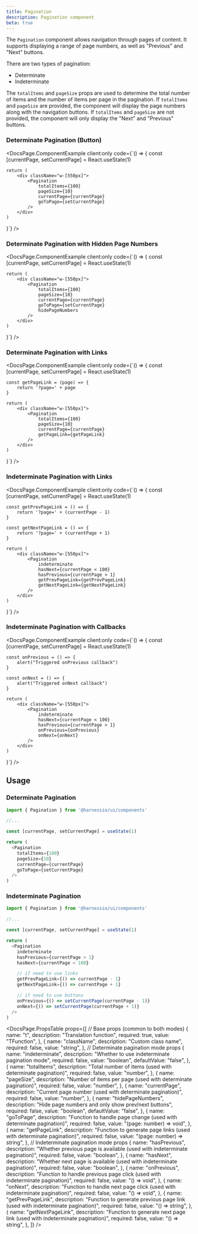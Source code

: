 ```yaml
---
title: Pagination
description: Pagination component
beta: true
---
```


The `Pagination` component allows navigation through pages of content. It supports displaying a range of page numbers, as well as "Previous" and "Next" buttons.

There are two types of pagination:

- Determinate
- Indeterminate

The `totalItems` and `pageSize` props are used to determine the total number of items and the number of items per page in the pagination. If `totalItems` and `pageSize` are provided, the component will display the page numbers along with the navigation buttons. If `totalItems` and `pageSize` are not provided, the component will only display the "Next" and "Previous" buttons.


### Determinate Pagination (Button)

<DocsPage.ComponentExample
  client:only
  code={`() => {
    const [currentPage, setCurrentPage] = React.useState(1)

    return (
        <div className="w-[550px]">
            <Pagination
                totalItems={100}
                pageSize={10}
                currentPage={currentPage}
                goToPage={setCurrentPage}
            />
        </div>
    )

}`} />

### Determinate Pagination with Hidden Page Numbers

<DocsPage.ComponentExample
  client:only
  code={`() => {
    const [currentPage, setCurrentPage] = React.useState(1)

    return (
        <div className="w-[550px]">
            <Pagination
                totalItems={100}
                pageSize={10}
                currentPage={currentPage}
                goToPage={setCurrentPage}
                hidePageNumbers
            />
        </div>
    )

}`} />

### Determinate Pagination with Links

<DocsPage.ComponentExample
  client:only
  code={`() => {
    const [currentPage, setCurrentPage] = React.useState(1)
    
    const getPageLink = (page) => {
        return '?page=' + page
    }

    return (
        <div className="w-[550px]">
            <Pagination
                totalItems={100}
                pageSize={10}
                currentPage={currentPage}
                getPageLink={getPageLink}
            />
        </div>
    )

}`} />

### Indeterminate Pagination with Links

<DocsPage.ComponentExample
  client:only
  code={`() => {
    const [currentPage, setCurrentPage] = React.useState(1)
    
    const getPrevPageLink = () => {
        return '?page=' + (currentPage - 1)
    }

    const getNextPageLink = () => {
        return '?page=' + (currentPage + 1)
    }

    return (
        <div className="w-[550px]">
            <Pagination
                indeterminate
                hasNext={currentPage < 100}
                hasPrevious={currentPage > 1}
                getPrevPageLink={getPrevPageLink}
                getNextPageLink={getNextPageLink}
            />
        </div>
    )

}`} />

### Indeterminate Pagination with Callbacks

<DocsPage.ComponentExample
  client:only
  code={`() => {
    const [currentPage, setCurrentPage] = React.useState(1)
    
    const onPrevious = () => {
        alert("Triggered onPrevious callback")
    }

    const onNext = () => {
        alert("Triggered onNext callback")
    }

    return (
        <div className="w-[550px]">
            <Pagination
                indeterminate
                hasNext={currentPage < 100}
                hasPrevious={currentPage > 1}
                onPrevious={onPrevious}
                onNext={onNext}
            />
        </div>
    )

}`} />

## Usage

### Determinate Pagination

```typescript jsx
import { Pagination } from '@harnessio/ui/components'

//...

const [currentPage, setCurrentPage] = useState(1)

return (
  <Pagination
    totalItems={100}
    pageSize={10}
    currentPage={currentPage}
    goToPage={setCurrentPage}
  />
)
```

### Indeterminate Pagination

```typescript jsx
import { Pagination } from '@harnessio/ui/components'

//...

const [currentPage, setCurrentPage] = useState(1)

return (
  <Pagination
    indeterminate
    hasPrevious={currentPage > 1}
    hasNext={currentPage < 100}

    // if need to use links
    getPrevPageLink={() => currentPage - 1}
    getNextPageLink={() => currentPage + 1}

    // if need to use buttons
    onPrevious={() => setCurrentPage(currentPage - 1)}
    onNext={() => setCurrentPage(currentPage + 1)}
  />
)
```

<DocsPage.PropsTable
  props={[
    // Base props (common to both modes)
    {
      name: "t",
      description: "Translation function",
      required: true,
      value: "TFunction",
    },
    {
      name: "className",
      description: "Custom class name",
      required: false,
      value: "string",
    },
    // Determinate pagination mode props
    {
      name: "indeterminate",
      description: "Whether to use indeterminate pagination mode",
      required: false,
      value: "boolean",
      defaultValue: "false",
    },
    {
      name: "totalItems",
      description: "Total number of items (used with determinate pagination)",
      required: false,
      value: "number",
    },
    {
      name: "pageSize",
      description:
        "Number of items per page (used with determinate pagination)",
      required: false,
      value: "number",
    },
    {
      name: "currentPage",
      description: "Current page number (used with determinate pagination)",
      required: false,
      value: "number",
    },
    {
      name: "hidePageNumbers",
      description: "Hide page numbers and only show prev/next buttons",
      required: false,
      value: "boolean",
      defaultValue: "false",
    },
    {
      name: "goToPage",
      description:
        "Function to handle page change (used with determinate pagination)",
      required: false,
      value: "(page: number) => void",
    },
    {
      name: "getPageLink",
      description:
        "Function to generate page links (used with determinate pagination)",
      required: false,
      value: "(page: number) => string",
    },
    // Indeterminate pagination mode props
    {
      name: "hasPrevious",
      description:
        "Whether previous page is available (used with indeterminate pagination)",
      required: false,
      value: "boolean",
    },
    {
      name: "hasNext",
      description:
        "Whether next page is available (used with indeterminate pagination)",
      required: false,
      value: "boolean",
    },
    {
      name: "onPrevious",
      description:
        "Function to handle previous page click (used with indeterminate pagination)",
      required: false,
      value: "() => void",
    },
    {
      name: "onNext",
      description:
        "Function to handle next page click (used with indeterminate pagination)",
      required: false,
      value: "() => void",
    },
    {
      name: "getPrevPageLink",
      description:
        "Function to generate previous page link (used with indeterminate pagination)",
      required: false,
      value: "() => string",
    },
    {
      name: "getNextPageLink",
      description:
        "Function to generate next page link (used with indeterminate pagination)",
      required: false,
      value: "() => string",
    },
  ]}
/>

